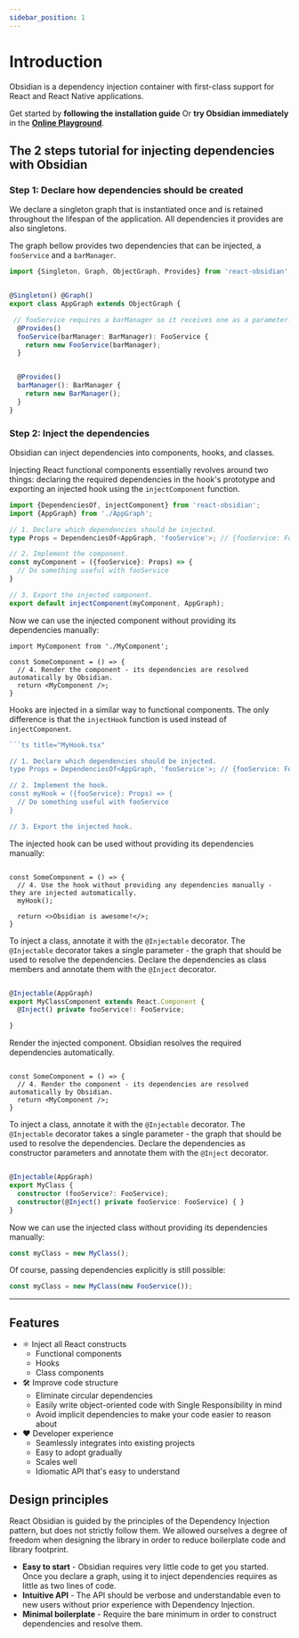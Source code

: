 ```yaml
---
sidebar_position: 1
---
```




# Introduction

Obsidian is a dependency injection container with first-class support for React and React Native applications.

Get started by **following the installation guide** Or **try Obsidian immediately** in the **[Online Playground](https://docusaurus.new)**.

## The 2 steps tutorial for injecting dependencies with Obsidian

### Step 1: Declare how dependencies should be created
We declare a singleton graph that is instantiated once and is retained throughout the lifespan of the application. All dependencies it provides are also singletons.

The graph bellow provides two dependencies that can be injected, a `fooService` and a `barManager`.
```ts title="AppGraph.ts"
import {Singleton, Graph, ObjectGraph, Provides} from 'react-obsidian';


@Singleton() @Graph()
export class AppGraph extends ObjectGraph {

 // fooService requires a barManager so it receives one as a parameter.
  @Provides()
  fooService(barManager: BarManager): FooService {
    return new FooService(barManager);
  }


  @Provides()
  barManager(): BarManager {
    return new BarManager();
  }
}
```

### Step 2: Inject the dependencies
Obsidian can inject dependencies into components, hooks, and classes.



<Tabs>
  <TabItem value="functionalComponent" label="Functional component injection" default>

Injecting React functional components essentially revolves around two things: declaring the required dependencies in the hook's prototype and exporting an injected hook using the `injectComponent` function.

```ts title="MyComponent.tsx"
import {DependenciesOf, injectComponent} from 'react-obsidian';
import {AppGraph} from './AppGraph';

// 1. Declare which dependencies should be injected.
type Props = DependenciesOf<AppGraph, 'fooService'>; // {fooService: FooService}

// 2. Implement the component.
const myComponent = ({fooService}: Props) => {
  // Do something useful with fooService
}

// 3. Export the injected component.
export default injectComponent(myComponent, AppGraph);
```

Now we can use the injected component without providing its dependencies manually:
```tsx title="SomeComponent.tsx"
import MyComponent from './MyComponent';

const SomeComponent = () => {
  // 4. Render the component - its dependencies are resolved automatically by Obsidian.
  return <MyComponent />;
}
```
  </TabItem>
  <TabItem value="hook" label="Hook injection">

Hooks are injected in a similar way to functional components. The only difference is that the `injectHook` function is used instead of `injectComponent`.

```ts title="MyHook.ts"
```ts title="MyHook.tsx"

// 1. Declare which dependencies should be injected.
type Props = DependenciesOf<AppGraph, 'fooService'>; // {fooService: FooService}

// 2. Implement the hook.
const myHook = ({fooService}: Props) => {
  // Do something useful with fooService
}

// 3. Export the injected hook.
```

The injected hook can be used without providing its dependencies manually:
```tsx title="SomeComponent.tsx"

const SomeComponent = () => {
  // 4. Use the hook without providing any dependencies manually - they are injected automatically.
  myHook();

  return <>Obsidian is awesome!</>;
}
```
  </TabItem>  
  <TabItem value="classComponent" label="Class component injection">

To inject a class, annotate it with the `@Injectable` decorator. The `@Injectable` decorator takes a single parameter - the graph that should be used to resolve the dependencies. Declare the dependencies as class members and annotate them with the `@Inject` decorator.

```ts title="MyComponent.tsx"

@Injectable(AppGraph)
export MyClassComponent extends React.Component {
  @Inject() private fooService!: FooService;

}
```

Render the injected component. Obsidian resolves the required dependencies automatically.
```tsx title="SomeComponent.tsx"

const SomeComponent = () => {
  // 4. Render the component - its dependencies are resolved automatically by Obsidian.
  return <MyComponent />;
}
```

  </TabItem>
  <TabItem value="class" label="Class constructor injection">

To inject a class, annotate it with the `@Injectable` decorator. The `@Injectable` decorator takes a single parameter - the graph that should be used to resolve the dependencies.
Declare the dependencies as constructor parameters and annotate them with the `@Inject` decorator.

```ts title="MyClass.tsx"

@Injectable(AppGraph)
export MyClass {
  constructor (fooService?: FooService);
  constructor(@Inject() private fooService: FooService) { }
}
```

Now we can use the injected class without providing its dependencies manually:
```ts
const myClass = new MyClass();
```

Of course, passing dependencies explicitly is still possible:
```ts
const myClass = new MyClass(new FooService());
```

  </TabItem>
</Tabs>

___

## Features

* ⚛️ Inject all React constructs
  * Functional components
  * Hooks
  * Class components
* 🛠 Improve code structure
  * Eliminate circular dependencies
  * Easily write object-oriented code with Single Responsibility in mind
  * Avoid implicit dependencies to make your code easier to reason about
* ❤️ Developer experience
  * Seamlessly integrates into existing projects
  * Easy to adopt gradually
  * Scales well
  * Idiomatic API that's easy to understand

## Design principles

React Obsidian is guided by the principles of the Dependency Injection pattern, but does not strictly follow them. We allowed ourselves a degree of freedom when designing the library in order to reduce boilerplate code and library footprint.

* **Easy to start** - Obsidian requires very little code to get you started. Once you declare a graph, using it to inject dependencies requires as little as two lines of code.
* **Intuitive API** - The API should be verbose and understandable even to new users without prior experience with Dependency Injection.
* **Minimal boilerplate** - Require the bare minimum in order to construct dependencies and resolve them. 

<!-- ## Comparison with other libraries -->
